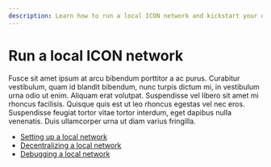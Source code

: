 ```yaml
---
description: Learn how to run a local ICON network and kickstart your development
---
```


# Run a local ICON network

Fusce sit amet ipsum at arcu bibendum porttitor a ac purus. Curabitur vestibulum, quam id blandit bibendum, nunc turpis dictum mi, in vestibulum urna odio ut enim. Aliquam erat volutpat. Suspendisse vel libero sit amet mi rhoncus facilisis. Quisque quis est ut leo rhoncus egestas vel nec eros. Suspendisse feugiat tortor vitae tortor interdum, eget dapibus nulla venenatis. Duis ullamcorper urna ut diam varius fringilla.

- [Setting up a local network](/run-a-local-icon-network/setting-up-a-local-network)
- [Decentralizing a local network](/run-a-local-icon-network/decentralizing-a-local-network)
- [Debugging a local network](/run-a-local-icon-network/debugging-a-local-network)
